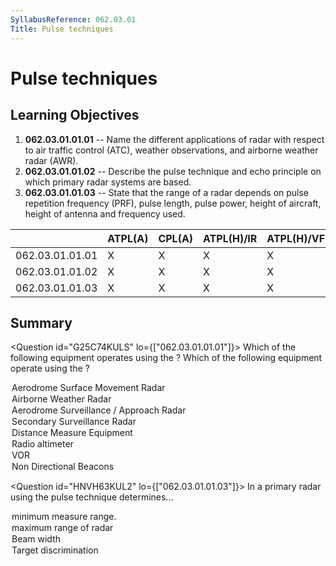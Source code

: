 ```yaml
---
SyllabusReference: 062.03.01
Title: Pulse techniques
---
```


# Pulse techniques

## Learning Objectives

1.  **062.03.01.01.01** -- Name the different applications of radar with respect
    to air traffic control (ATC), weather observations, and airborne weather
    radar (AWR).
2.  **062.03.01.01.02** -- Describe the pulse technique and echo principle on
    which primary radar systems are based.
3.  **062.03.01.01.03** -- State that the range of a radar depends on pulse
    repetition frequency (PRF), pulse length, pulse power, height of aircraft,
    height of antenna and frequency used.

|                 | ATPL(A) | CPL(A) | ATPL(H)/IR | ATPL(H)/VFR | CPL(H) | IR  | CBIR(A) |
| --------------- | ------- | ------ | ---------- | ----------- | ------ | --- | ------- |
| 062.03.01.01.01 | X       | X      | X          | X           | X      | X   | X       |
| 062.03.01.01.02 | X       | X      | X          | X           | X      | X   |         |
| 062.03.01.01.03 | X       | X      | X          | X           | X      | X   |         |

## Summary

<Question id="G25C74KULS" lo={["062.03.01.01.01"]}>
  <Text variant="oneCorrect">
    Which of the following equipment operates using the <Subject />?
  </Text>
<Text variant="multipleCorrect" select={4}>
  Which of the following equipment operate using the <Subject />?
</Text>
<Option
  subject={[["Pulse Technique"], ["Echo Principle"]]}
  why="RADAR ==> Pulse Technique. Use the echo principle to detect reflections off aircraft surfaces."
>
  Aerodrome Surface Movement Radar
</Option>
<Option
  subject={[["Pulse Technique"], ["Echo Principle"]]}
  why="RADAR ==> Pulse Technique. Uses the echo principle to detect water / ice droplets"
>
  Airborne Weather Radar
</Option>
<Option
  subject={[["Pulse Technique"], ["Echo Principle"]]}
  why="RADAR ==> Pulse Technique. Use the echo principle to detect reflections off aircraft surfaces."
>
  Aerodrome Surveillance / Approach Radar
</Option>
<Option
  subject={[["Pulse Technique"], ["Interrogator / transponder principle"]]}
  why="RADAR ==> Pulse Technique. SSR uses pulses to transmit information between the ground station and the aircraft"
>
  Secondary Surveillance Radar
</Option>
<Option
  subject={[["Pulse Technique"], ["Interrogator / transponder principle"]]}
  why="DME still uses radar, although not in its name. So it's also using the Pulse Technique. It's also using the interrogator transponder principle to obtain distance between the aircraft and the ground station."
>
  Distance Measure Equipment
</Option>
<Option why="Radio Altimeters use the Continuos Wave technique.">
  Radio altimeter
</Option>
<Option why="A VOR ground station uses a specialized antenna system to transmit both an amplitude modulated and a frequency modulated signal.">
  VOR
</Option>

  <Option>Non Directional Beacons</Option>
</Question>

<Question id="HNVH63KUL2" lo={["062.03.01.01.03"]}>
  <Text variant="oneCorrect">
    In a primary radar using the pulse technique <Subject /> determines...
  </Text>
<Option
  subject={[["pulse length"]]}
  why="The pulse technique works by sending a series of pulses and then &#x22;listening&#x22; to the their echoes. While emitting a pulse the receiver is not activate to avoid picking up the emission. As such, the longer the pulse length, the longer the time the receiver needs to be turned off, and the longer the minimum range of the radar."
>
  minimum measure range.
</Option>
<Option subject={[["pulse recurrence frequency"], ["PRF"]]}>
  maximum range of radar
</Option>

  <Option>Beam width</Option>
  <Option>Target discrimination</Option>
</Question>

